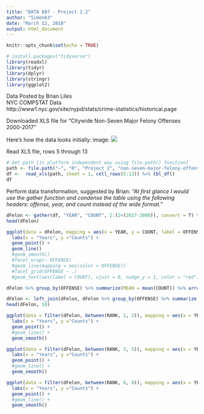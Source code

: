 ```yaml
---
title: "DATA 607 - Project 2.2"
author: "Simon63"
date: "March 12, 2018"
output: html_document
---
```


```r
knitr::opts_chunk$set(echo = TRUE)
```

```r
# install.packages("tidyverse")
library(readxl)
library(tidyr)
library(dplyr)
library(stringr)
library(ggplot2)
```


Data Posted by Brian Liles  
NYC COMPSTAT Data  
http://www1.nyc.gov/site/nypd/stats/crime-statistics/historical.page  

Downloaded XLS file for "Citywide Non-Seven Major Felony Offenses 2000-2017"

Here's how the data looks initially:
image: ![](C:/Users/simus/Documents/R/Project 2/non-seven-major-felony-offenses-2000-2017.PNG)

Read XLS file, rows 5 through 13
```r
# Get path [in platform independent way using file.path() function]
path <- file.path("~", "R", "Project 2", "non-seven-major-felony-offenses-2000-2017.xls")
df <-  read_xls(path, sheet = 1, cell_rows(5:13)) %>% tbl_df()
df
```

Perform data transformation, suggested by Brian: *"At first glance I would use the gather function and condense the table using the following headers: offense, year, and count instead of the wide format."*  
```r
dFelon <- gather(df, "YEAR", "COUNT", 2:(2+(2017-2000)), convert = T) %>% tbl_df()
head(dFelon)
```

```r
ggplot(data = dFelon, mapping = aes(x = YEAR, y = COUNT, label = OFFENSE, color = OFFENSE, shape = OFFENSE)) + 
  labs(x = "Years", y ="Counts") +
  geom_point() +
  geom_line()
  #geom_smooth()
  #facet_wrap(~ OFFENSE)
  #geom_line(mapping = aes(color = OFFENSE))
  #facet_grid(OFFENSE ~ .)
  #geom_text(aes(label = COUNT), vjust = 0, nudge_y = 1, color = "red") +
```

```r
dFelon %>% group_by(OFFENSE) %>% summarize(MEAN = mean(COUNT)) %>% arrange(desc(MEAN)) %>% mutate(RANK = row_number())
```

```r
dFelon <- left_join(dFelon, dFelon %>% group_by(OFFENSE) %>% summarize(MEAN = mean(COUNT)) %>% arrange(desc(MEAN)) %>% mutate(RANK = row_number()), by = "OFFENSE") %>% arrange(YEAR, RANK)
head(dFelon, 10)
```

```r
ggplot(data = filter(dFelon, between(RANK, 1, 2)), mapping = aes(x = YEAR, y = COUNT, label = OFFENSE, color = OFFENSE, shape = OFFENSE)) + 
  labs(x = "Years", y ="Counts") +
  geom_point() +
  #geom_line() +
  geom_smooth()
```

```r
ggplot(data = filter(dFelon, between(RANK, 3, 5)), mapping = aes(x = YEAR, y = COUNT, label = OFFENSE, color = OFFENSE, shape = OFFENSE)) + 
  labs(x = "Years", y ="Counts") +
  geom_point() +
  #geom_line() +
  geom_smooth()
```

```r
ggplot(data = filter(dFelon, between(RANK, 6, 8)), mapping = aes(x = YEAR, y = COUNT, label = OFFENSE, color = OFFENSE, shape = OFFENSE)) + 
  labs(x = "Years", y ="Counts") +
  geom_point() +
  #geom_line() +
  geom_smooth()
```

